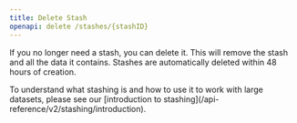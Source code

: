 ```yaml
---
title: Delete Stash
openapi: delete /stashes/{stashID}
---
```


If you no longer need a stash, you can delete it. This will remove the stash and all the data it contains. Stashes are automatically deleted within 48 hours of creation.

<Tip>
  To understand what stashing is and how to use it to work with large datasets, please see our [introduction to stashing](/api-reference/v2/stashing/introduction).
</Tip>
